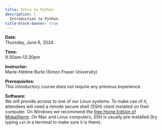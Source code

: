 ```yaml
---
title: Intro to Python
description: |
  Introduction to Python.
title-block-banner: true
---
```


<!-- :::{.topdef} -->

**Date:** \
Thursday, June 6, 2024

**Time:** \
9:30am–12:30pm

**Instructor:** \
Marie-Hélène Burle (Simon Fraser University)

**Prerequisites:** \
This introductory course does not require any previous experience.

**Software:** \
We will provide access to one of our Linux systems. To make use of it, attendees will need a remote secure shell (SSH) client installed on their computer. On Windows we recommend the [free Home Edition of MobaXterm](https://mobaxterm.mobatek.net/download.html). On Mac and Linux computers, SSH is usually pre-installed (try typing `ssh` in a terminal to make sure it is there).

<!-- ::: -->

<!-- <br> -->
<!-- Course notes can be found [here](https://wgpages.netlify.app/hpc-in-summer). -->
